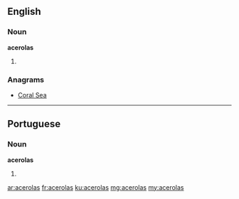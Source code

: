 ==English==

===Noun===
'''acerolas'''

# {{plural of|acerola}}

===Anagrams===
* [[Coral Sea#English|Coral Sea]]

----

==Portuguese==

===Noun===
'''acerolas''' {{f}}

# {{plural of|acerola|lang=pt}}

[[ar:acerolas]]
[[fr:acerolas]]
[[ku:acerolas]]
[[mg:acerolas]]
[[my:acerolas]]